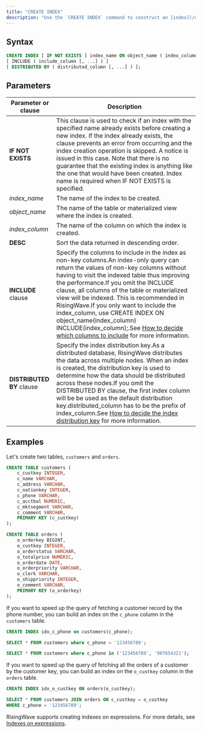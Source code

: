 ```yaml
---
title: "CREATE INDEX"
description: "Use the `CREATE INDEX` command to construct an [index](/docs/current/indexes/) on a table or a materialized view."
---
```


## Syntax

```sql
CREATE INDEX [ IF NOT EXISTS ] index_name ON object_name ( index_column [ ASC | DESC ], [, ...] )
[ INCLUDE ( include_column [, ...] ) ]
[ DISTRIBUTED BY ( distributed_column [, ...] ) ];
```

## Parameters

| Parameter or clause       | Description                                                                                                                                                                                                                                                                                                                                                                                                                                                                                                                                                              |
| ------------------------- | ------------------------------------------------------------------------------------------------------------------------------------------------------------------------------------------------------------------------------------------------------------------------------------------------------------------------------------------------------------------------------------------------------------------------------------------------------------------------------------------------------------------------------------------------------------------------ |
| **IF NOT EXISTS**         | This clause is used to check if an index with the specified name already exists before creating a new index. If the index already exists, the clause prevents an error from occurring and the index creation operation is skipped. A notice is issued in this case. Note that there is no guarantee that the existing index is anything like the one that would have been created. Index name is required when IF NOT EXISTS is specified.                                                                                                                               |
| _index\_name_             | The name of the index to be created.                                                                                                                                                                                                                                                                                                                                                                                                                                                                                                                                     |
| _object\_name_            | The name of the table or materialized view where the index is created.                                                                                                                                                                                                                                                                                                                                                                                                                                                                                                   |
| _index\_column_           | The name of the column on which the index is created.                                                                                                                                                                                                                                                                                                                                                                                                                                                                                                                    |
| **DESC**                  | Sort the data returned in descending order.                                                                                                                                                                                                                                                                                                                                                                                                                                                                                                                              |
| **INCLUDE** clause        | Specify the columns to include in the index as non-key columns.An index-only query can return the values of non-key columns without having to visit the indexed table thus improving the performance.If you omit the INCLUDE clause, all columns of the table or materialized view will be indexed. This is recommended in RisingWave.If you only want to include the index\_column, use CREATE INDEX ON object\_name(index\_column) INCLUDE(index\_column);.See [How to decide which columns to include](#how-to-decide-which-columns-to-include) for more information. |
| **DISTRIBUTED BY** clause | Specify the index distribution key.As a distributed database, RisingWave distributes the data across multiple nodes. When an index is created, the distribution key is used to determine how the data should be distributed across these nodes.If you omit the DISTRIBUTED BY clause, the first index column will be be used as the default distribution key.distributed\_column has to be the prefix of index\_column.See [How to decide the index distribution key](#how-to-decide-the-index-distribution-key) for more information.                                   |

## Examples

Let's create two tables, `customers` and `orders`.

```sql
CREATE TABLE customers (
    c_custkey INTEGER,
    c_name VARCHAR,
    c_address VARCHAR,
    c_nationkey INTEGER,
    c_phone VARCHAR,
    c_acctbal NUMERIC,
    c_mktsegment VARCHAR,
    c_comment VARCHAR,
    PRIMARY KEY (c_custkey)
);

CREATE TABLE orders (
    o_orderkey BIGINT,
    o_custkey INTEGER,
    o_orderstatus VARCHAR,
    o_totalprice NUMERIC,
    o_orderdate DATE,
    o_orderpriority VARCHAR,
    o_clerk VARCHAR,
    o_shippriority INTEGER,
    o_comment VARCHAR,
    PRIMARY KEY (o_orderkey)
);
```

If you want to speed up the query of fetching a customer record by the phone number, you can build an index on the `c_phone` column in the `customers` table.

```sql
CREATE INDEX idx_c_phone on customers(c_phone);

SELECT * FROM customers where c_phone = '123456789';

SELECT * FROM customers where c_phone in ('123456789', '987654321');
```

If you want to speed up the query of fetching all the orders of a customer by the customer key, you can build an index on the `o_custkey` column in the `orders` table.

```sql
CREATE INDEX idx_o_custkey ON orders(o_custkey);

SELECT * FROM customers JOIN orders ON c_custkey = o_custkey
WHERE c_phone = '123456789';
```

RisingWave supports creating indexes on expressions. For more details, see [Indexes on expressions](/docs/current/indexes/#Indexes-on-expressions).
